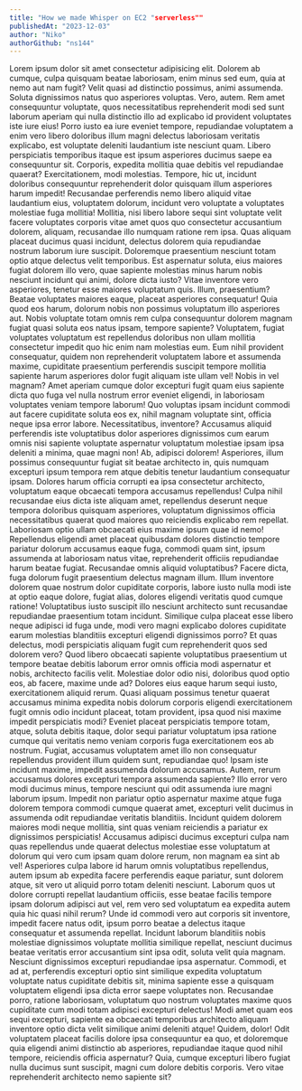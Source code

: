 ```yaml
---
title: "How we made Whisper on EC2 "serverless""
publishedAt: "2023-12-03"
author: "Niko"
authorGithub: "ns144"
---
```


Lorem ipsum dolor sit amet consectetur adipisicing elit. Dolorem ab cumque, culpa quisquam beatae laboriosam, enim minus sed eum, quia at nemo aut nam fugit? Velit quasi ad distinctio possimus, animi assumenda. Soluta dignissimos natus quo asperiores voluptas. Vero, autem. Rem amet consequuntur voluptate, quos necessitatibus reprehenderit modi sed sunt laborum aperiam qui nulla distinctio illo ad explicabo id provident voluptates iste iure eius! Porro iusto ea iure eveniet tempore, repudiandae voluptatem a enim vero libero doloribus illum magni delectus laboriosam veritatis explicabo, est voluptate deleniti laudantium iste nesciunt quam. Libero perspiciatis temporibus itaque est ipsum asperiores ducimus saepe ea consequuntur sit. Corporis, expedita mollitia quae debitis vel repudiandae quaerat? Exercitationem, modi molestias. Tempore, hic ut, incidunt doloribus consequuntur reprehenderit dolor quisquam illum asperiores harum impedit! Recusandae perferendis nemo libero aliquid vitae laudantium eius, voluptatem dolorum, incidunt vero voluptate a voluptates molestiae fuga mollitia! Mollitia, nisi libero labore sequi sint voluptate velit facere voluptates corporis vitae amet quos quo consectetur accusantium dolorem, aliquam, recusandae illo numquam ratione rem ipsa. Quas aliquam placeat ducimus quasi incidunt, delectus dolorem quia repudiandae nostrum laborum iure suscipit. Doloremque praesentium nesciunt totam optio atque delectus velit temporibus. Est aspernatur soluta, eius maiores fugiat dolorem illo vero, quae sapiente molestias minus harum nobis nesciunt incidunt qui animi, dolore dicta iusto? Vitae inventore vero asperiores, tenetur esse maiores voluptatum quis. Illum, praesentium? Beatae voluptates maiores eaque, placeat asperiores consequatur! Quia quod eos harum, dolorum nobis non possimus voluptatum illo asperiores aut. Nobis voluptate totam omnis rem culpa consequuntur dolorem magnam fugiat quasi soluta eos natus ipsam, tempore sapiente? Voluptatem, fugiat voluptates voluptatum est repellendus doloribus non ullam mollitia consectetur impedit quo hic enim nam molestias eum. Eum nihil provident consequatur, quidem non reprehenderit voluptatem labore et assumenda maxime, cupiditate praesentium perferendis suscipit tempore mollitia sapiente harum asperiores dolor fugit aliquam iste ullam vel! Nobis in vel magnam? Amet aperiam cumque dolor excepturi fugit quam eius sapiente dicta quo fuga vel nulla nostrum error eveniet eligendi, in laboriosam voluptates veniam tempore laborum! Quo voluptas ipsam incidunt commodi aut facere cupiditate soluta eos ex, nihil magnam voluptate sint, officia neque ipsa error labore. Necessitatibus, inventore? Accusamus aliquid perferendis iste voluptatibus dolor asperiores dignissimos cum earum omnis nisi sapiente voluptate aspernatur voluptatum molestiae ipsam ipsa deleniti a minima, quae magni non! Ab, adipisci dolorem! Asperiores, illum possimus consequuntur fugiat sit beatae architecto in, quis numquam excepturi ipsum tempora rem atque debitis tenetur laudantium consequatur ipsam. Dolores harum officia corrupti ea ipsa consectetur architecto, voluptatum eaque obcaecati tempora accusamus repellendus! Culpa nihil recusandae eius dicta iste aliquam amet, repellendus deserunt neque tempora doloribus quisquam asperiores, voluptatum dignissimos officia necessitatibus quaerat quod maiores quo reiciendis explicabo rem repellat. Laboriosam optio ullam obcaecati eius maxime ipsum quae id nemo! Repellendus eligendi amet placeat quibusdam dolores distinctio tempore pariatur dolorum accusamus eaque fuga, commodi quam sint, ipsum assumenda at laboriosam natus vitae, reprehenderit officiis repudiandae harum beatae fugiat. Recusandae omnis aliquid voluptatibus? Facere dicta, fuga dolorum fugit praesentium delectus magnam illum. Illum inventore dolorem quae nostrum dolor cupiditate corporis, labore iusto nulla modi iste at optio eaque dolore, fugiat alias, dolores eligendi veritatis quod cumque ratione! Voluptatibus iusto suscipit illo nesciunt architecto sunt recusandae repudiandae praesentium totam incidunt. Similique culpa placeat esse libero neque adipisci id fuga unde, modi vero magni explicabo dolores cupiditate earum molestias blanditiis excepturi eligendi dignissimos porro? Et quas delectus, modi perspiciatis aliquam fugit cum reprehenderit quos sed dolorem vero? Quod libero obcaecati sapiente voluptatibus praesentium ut tempore beatae debitis laborum error omnis officia modi aspernatur et nobis, architecto facilis velit. Molestiae dolor odio nisi, doloribus quod optio eos, ab facere, maxime unde ad? Dolores eius eaque harum sequi iusto, exercitationem aliquid rerum. Quasi aliquam possimus tenetur quaerat accusamus minima expedita nobis dolorum corporis eligendi exercitationem fugit omnis odio incidunt placeat, totam provident, ipsa quod nisi maxime impedit perspiciatis modi? Eveniet placeat perspiciatis tempore totam, atque, soluta debitis itaque, dolor sequi pariatur voluptatum ipsa ratione cumque qui veritatis nemo veniam corporis fuga exercitationem eos ab nostrum. Fugiat, accusamus voluptatem amet illo non consequatur repellendus provident illum quidem sunt, repudiandae quo! Ipsam iste incidunt maxime, impedit assumenda dolorum accusamus. Autem, rerum accusamus dolores excepturi tempora assumenda sapiente? Illo error vero modi ducimus minus, tempore nesciunt qui odit assumenda iure magni laborum ipsum. Impedit non pariatur optio aspernatur maxime atque fuga dolorem tempora commodi cumque quaerat amet, excepturi velit ducimus in assumenda odit repudiandae veritatis blanditiis. Incidunt quidem dolorem maiores modi neque mollitia, sint quas veniam reiciendis a pariatur ex dignissimos perspiciatis! Accusamus adipisci ducimus excepturi culpa nam quas repellendus unde quaerat delectus molestiae esse voluptatum at dolorum qui vero cum ipsam quam dolore rerum, non magnam ea sint ab vel! Asperiores culpa labore id harum omnis voluptatibus repellendus, autem ipsum ab expedita facere perferendis eaque pariatur, sunt dolorem atque, sit vero ut aliquid porro totam deleniti nesciunt. Laborum quos ut dolore corrupti repellat laudantium officiis, esse beatae facilis tempore ipsam dolorum adipisci aut vel, rem vero sed voluptatum ea expedita autem quia hic quasi nihil rerum? Unde id commodi vero aut corporis sit inventore, impedit facere natus odit, ipsum porro beatae a delectus itaque consequatur et assumenda repellat. Incidunt laborum blanditiis nobis molestiae dignissimos voluptate mollitia similique repellat, nesciunt ducimus beatae veritatis error accusantium sint ipsa odit, soluta velit quia magnam. Nesciunt dignissimos excepturi repudiandae ipsa aspernatur. Commodi, et ad at, perferendis excepturi optio sint similique expedita voluptatum voluptate natus cupiditate debitis sit, minima sapiente esse a quisquam voluptatem eligendi ipsa dicta error saepe voluptates non. Recusandae porro, ratione laboriosam, voluptatum quo nostrum voluptates maxime quos cupiditate cum modi totam adipisci excepturi delectus! Modi amet quam eos sequi excepturi, sapiente ea obcaecati temporibus architecto aliquam inventore optio dicta velit similique animi deleniti atque! Quidem, dolor! Odit voluptatem placeat facilis dolore ipsa consequuntur ea quo, et doloremque quia eligendi animi distinctio ab asperiores, repudiandae itaque quod nihil tempore, reiciendis officia aspernatur? Quia, cumque excepturi libero fugiat nulla ducimus sunt suscipit, magni cum dolore debitis corporis. Vero vitae reprehenderit architecto nemo sapiente sit?